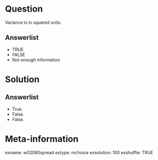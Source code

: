 Question
========
Variance is in squared units.

Answerlist
----------
* TRUE
* FALSE
* Not enough information


Solution
========

Answerlist
----------
* True.
* False.
* False.


Meta-information
================
exname: w02080spread
extype: mchoice
exsolution: 100
exshuffle: TRUE